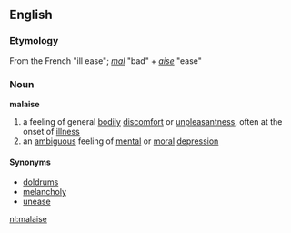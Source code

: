 ==English==
=== Etymology ===
From the French "ill ease"; ''[[mal]]'' "bad" + ''[[aise]]'' "ease"

=== Noun ===
'''malaise'''
# a feeling of general [[bodily]] [[discomfort]] or [[unpleasantness]], often at the onset of [[illness]]
# an [[ambiguous]] feeling of [[mental]] or [[moral]] [[depression]]

==== Synonyms ====
*[[doldrums]]
*[[melancholy]]
*[[unease]]

[[nl:malaise]]